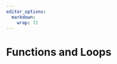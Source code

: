 ```yaml
---
editor_options: 
  markdown: 
    wrap: 72
---
```


# Functions and Loops {#func_loop}

```{=html}
<style type="text/css">
.book .book-body .page-wrapper .page-inner {
  max-width: 1200px !important;
}
</style>
```
